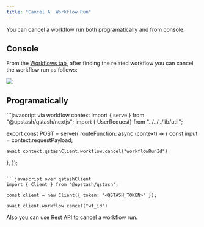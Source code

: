 ```yaml
---
title: "Cancel A  Workflow Run"
---
```


You can cancel a workflow run both programatically and from console. 

## Console 

From the [Workflows tab](https://console.upstash.com/qstash?tab=workflows), after finding the related workflow you can cancel the workflow run as follows:

<Frame>
  <img src="/img/qstash/qstash-workflows-cancel.png" />
</Frame>



## Programatically

<CodeGroup>
```javascript via workflow context
import { serve } from "@upstash/qstash/nextjs";
import { UserRequest} from "../../../lib/util";

export const POST = serve<UserRequest>({
  routeFunction: async (context) => {
    const input = context.requestPayload;

    await context.qstashClient.workflow.cancel("workflowRunId")
  },
});
```
 
```javascript over qstashClient
import { Client } from "@upstash/qstash";

const client = new Client({ token: "<QSTASH_TOKEN>" });

await client.workflow.cancel("wf_id")
```
</CodeGroup>


Also you can use [Rest API](/qstash/workflows/rest/runs/cancel) to cancel a workflow run.
